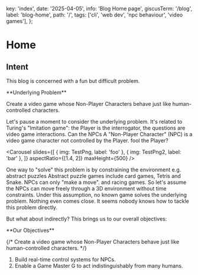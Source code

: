   key: 'index',
  date: '2025-04-05',
  info: 'Blog Home page',
  giscusTerm: '/blog',
  label: 'blog-home',
  path: '/',
  tags: ['cli', 'web dev', 'npc behaviour', 'video games'],
};




# Home

## Intent

This blog is concerned with a fun but difficult problem.

<Card id="underlying-problem"> 
**Underlying Problem**

Create a video game whose Non-Player Characters behave just like human-controlled characters.
</Card>

Let's pause a moment to consider the underlying problem.
It's related to Turing's "Imitation game": the Player is the interrogator,
the questions are video game interactions.
Can the NPCs <SideNote> A "Non-Player Character" (NPC) is a video game character not controlled by the Player.</SideNote> fool the Player?

<Carousel
  slides={[
    { img: TestPng, label: 'foo' },
    { img: TestPng2, label: 'bar' },
  ]}
  aspectRatio={[1.4, 2]}
  maxHeight={500}
/>

One way to "solve" this problem is by constraining the environment e.g.
abstract puzzles <SideNote>Abstract puzzle games include card games, Tetris and Snake. NPCs can only  "make a move".</SideNote> and racing games.
So let's assume the NPCs
can move freely through a 3D environment without time constraints.
Under this assumption,
no known game solves the underlying problem.
Nothing even comes close.
It seems nobody knows how to tackle this problem directly.

But what about indirectly?
This brings us to our overall objectives:

<Card id="underlying-problem"> 
**Our Objectives**

{/* Create a video game whose Non-Player Characters behave just like human-controlled characters. */}

1. Build real-time control systems for NPCs.
2. Enable a Game Master <SideNote>G</SideNote> to act indistinguishably from many humans.
</Card>
